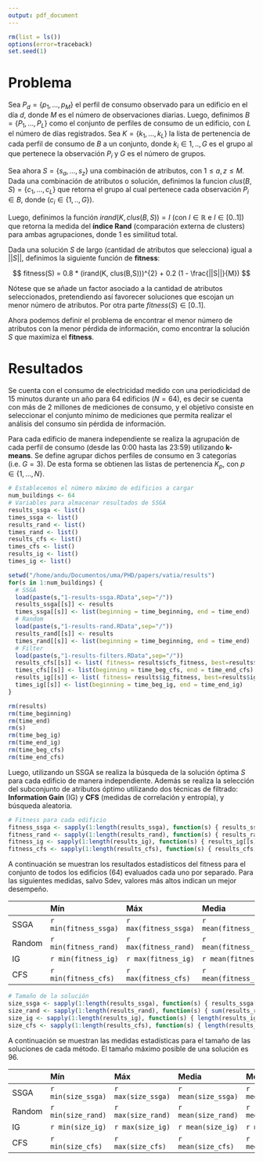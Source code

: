 ```yaml
---
output: pdf_document
---
```

```r
rm(list = ls())
options(error=traceback)
set.seed(1)

```


# Problema

Sea $P_{d}=\{p_{1}, ..., p_{M}\}$ el  perfil de consumo observado para un edificio en el día $d$, donde $M$ es el número de observaciones diarias. Luego, definimos $B=\{P_{1},...,P_{L}\}$ como el conjunto de perfiles de consumo de un edificio, con $L$ el número de días registrados. Sea $K=\{k_{1},..., k_{L}\}$ la lista de pertenencia de cada perfil de consumo de $B$ a un conjunto, donde $k_{i}\in {1,..,G}$ es el grupo al que pertenece la observación $P_{i}$ y $G$ es el número de grupos. 

Sea ahora $S=\{ s_{a},...,s_{z}\}$ una combinación de atributos, con $1 \leq a, z \leq M$. Dada una combinación de atributos o solución, definimos la funcion $clus(B, S) = \{c_{1}, ..., c_{L}\}$ que retorna el grupo al cual pertenece cada observación $P_{i} \in B$, donde ($c_{i} \in \{1,..,G\}$).

Luego, definimos la función $irand(K, clus(B,S)) = I$ (con $I \in \mathbb{R}$ e $I \in [0..1]$) que retorna la medida del **índice Rand** (comparación externa de clusters) para ambas agrupaciones, donde 1 es similitud total. 

Dada una solución $S$ de largo (cantidad de atributos que selecciona) igual a $||S||$, definimos la siguiente función de **fitness**:

$$ fitness(S) = 0.8 * (irand(K, clus(B,S)))^{2} + 0.2 (1 - \frac{||S||}{M}) $$

Nótese que se añade un factor asociado a la cantidad de atributos seleccionados, pretendiendo así favorecer soluciones que escojan un menor número de atributos. Por otra parte $fitness(S) \in [0..1]$.

Ahora podemos definir el problema de encontrar el menor número de atributos con la menor pérdida de información, como encontrar la solución $S$ que maximiza el **fitness**.







# Resultados

Se cuenta con el consumo de electricidad medido con una periodicidad de 15 minutos durante un año para 64 edificios ($N=64$), es decir se cuenta con más de 2 millones de mediciones de consumo, y el objetivo consiste en seleccionar el conjunto mínimo de mediciones que permita realizar el análisis del consumo sin pérdida de información.

Para cada edificio de manera independiente se realiza la agrupación de cada perfil de consumo (desde las 0:00 hasta las 23:59) utilizando **k-means**. Se define agrupar dichos perfiles de consumo en 3 categorías (i.e. $G=3$). De esta forma se obtienen las listas de pertenencia $K_{p}$, con $p \in \{1,...,N\}$. 



``` r
# Establecemos el número máximo de edificios a cargar
num_buildings <- 64
# Variables para almacenar resultados de SSGA
results_ssga <- list()
times_ssga <- list()
results_rand <- list()
times_rand <- list()
results_cfs <- list()
times_cfs <- list()
results_ig <- list()
times_ig <- list()

setwd("/home/andu/Documentos/uma/PHD/papers/vatia/results")
for(s in 1:num_buildings) {
  # SSGA
  load(paste(s,"1-results-ssga.RData",sep="/"))
  results_ssga[[s]] <- results
  times_ssga[[s]] <- list(beginning = time_beginning, end = time_end)
  # Random
  load(paste(s,"1-results-rand.RData",sep="/"))
  results_rand[[s]] <- results
  times_rand[[s]] <- list(beginning = time_beginning, end = time_end)
  # Filter
  load(paste(s,"1-results-filters.RData",sep="/"))
  results_cfs[[s]] <- list( fitness= results$cfs_fitness, best=results$cfs_subset )
  times_cfs[[s]] <- list(beginning = time_beg_cfs, end = time_end_cfs)
  results_ig[[s]] <- list( fitness= results$ig_fitness, best=results$ig_subset )
  times_ig[[s]] <- list(beginning = time_beg_ig, end = time_end_ig)
}

rm(results)
rm(time_beginning)
rm(time_end)
rm(s)
rm(time_beg_ig)
rm(time_end_ig)
rm(time_beg_cfs)
rm(time_end_cfs)
```

Luego, utilizando un SSGA se realiza la búsqueda de la solución óptima $S$ para cada edificio de manera independiente. Además se realiza la selección del subconjunto de atributos óptimo utilizando dos técnicas de filtrado: **Information Gain** (IG) y **CFS** (medidas de correlación y entropía), y búsqueda aleatoria.

``` r
# Fitness para cada edificio
fitness_ssga <- sapply(1:length(results_ssga), function(s) { results_ssga[[s]]$best_fitness })
fitness_rand <- sapply(1:length(results_rand), function(s) { results_rand[[s]]$fitness })
fitness_ig <- sapply(1:length(results_ig), function(s) { results_ig[[s]]$fitness })
fitness_cfs <- sapply(1:length(results_cfs), function(s) { results_cfs[[s]]$fitness })
```

A continuación se muestran los resultados estadísticos del fitness para el conjunto de todos los edificios (64) evaluados cada uno por separado. Para las siguientes medidas, salvo Sdev, valores más altos indican un mejor desempeño.

|    | Mín | Máx | Media | Mediana | Sdev |
| ------ | :------ | :------ | :------ | :------ | :------ |
| SSGA | `r min(fitness_ssga)` | `r max(fitness_ssga)` | `r mean(fitness_ssga)` | `r median(fitness_ssga)` | `r sd(fitness_ssga)` |
| Random | `r min(fitness_rand)` | `r max(fitness_rand)` | `r mean(fitness_rand)` | `r median(fitness_rand)` | `r sd(fitness_rand)` |
| IG | `r min(fitness_ig)` | `r max(fitness_ig)` | `r mean(fitness_ig)` | `r median(fitness_ig)` | `r sd(fitness_ig)` |
| CFS | `r min(fitness_cfs)` | `r max(fitness_cfs)` | `r mean(fitness_cfs)` | `r median(fitness_cfs)` | `r sd(fitness_cfs)` |

``` r
# Tamaño de la solución
size_ssga <- sapply(1:length(results_ssga), function(s) { results_ssga[[s]]$best_features_size })
size_rand <- sapply(1:length(results_rand), function(s) { sum(results_rand[[s]]$individual*1) })
size_ig <- sapply(1:length(results_ig), function(s) { length(results_ig[[s]]$best) })
size_cfs <- sapply(1:length(results_cfs), function(s) { length(results_cfs[[s]]$best) })
```

A continuación se muestran las medidas estadísticas para el tamaño de las soluciones de cada método. El tamaño máximo posible de una solución es 96.

|    | Mín | Máx | Media | Mediana | Sdev |
| ------ | :------ | :------ | :------ | :------ | :------ |
| SSGA | `r min(size_ssga)` | `r max(size_ssga)` | `r mean(size_ssga)` | `r median(size_ssga)` | `r sd(size_ssga)` |
| Random | `r min(size_rand)` | `r max(size_rand)` | `r mean(size_rand)` | `r median(size_rand)` | `r sd(size_rand)` |
| IG | `r min(size_ig)` | `r max(size_ig)` | `r mean(size_ig)` | `r median(size_ig)` | `r sd(size_ig)` |
| CFS | `r min(size_cfs)` | `r max(size_cfs)` | `r mean(size_cfs)` | `r median(size_cfs)` | `r sd(size_cfs)` |


